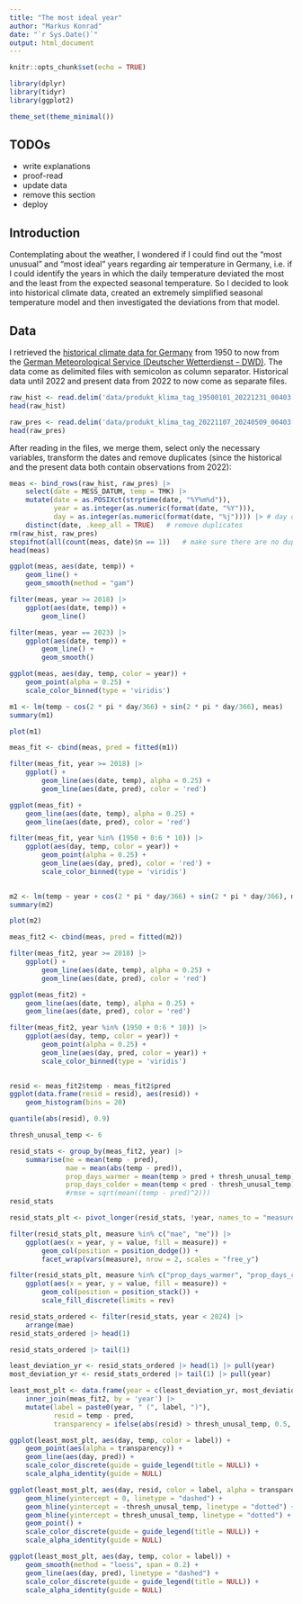 ```yaml
---
title: "The most ideal year"
author: "Markus Konrad"
date: "`r Sys.Date()`"
output: html_document
---
```


```r
knitr::opts_chunk$set(echo = TRUE)
```

```r
library(dplyr)
library(tidyr)
library(ggplot2)

theme_set(theme_minimal())
```


## TODOs

- write explanations
- proof-read
- update data
- remove this section
- deploy

## Introduction

Contemplating about the weather, I wondered if I could find out the "most unusual" and "most ideal" years regarding air temperature in Germany, i.e. if I could identify the years in which the daily temperature deviated the most and the least from the expected seasonal temperature. So I decided to look into historical climate data, created an extremely simplified seasonal temperature model and then investigated the deviations from that model.

## Data

I retrieved the [historical climate data for Germany](https://www.dwd.de/DE/leistungen/klimadatendeutschland/klarchivtagmonat.html) from 1950 to now from the [German Meteorological Service (Deutscher Wetterdienst – DWD)](https://www.dwd.de/). The data come as delimited files with semicolon as column separator. Historical data until 2022 and present data from 2022 to now come as separate files.

```r
raw_hist <- read.delim('data/produkt_klima_tag_19500101_20221231_00403.txt', sep = ';')
head(raw_hist)
```

```r
raw_pres <- read.delim('data/produkt_klima_tag_20221107_20240509_00403.txt', sep = ';')
head(raw_pres)
```

After reading in the files, we merge them, select only the necessary variables, transform the dates and remove duplicates (since the historical and the present data both contain observations from 2022):

```r
meas <- bind_rows(raw_hist, raw_pres) |>
    select(date = MESS_DATUM, temp = TMK) |>
    mutate(date = as.POSIXct(strptime(date, "%Y%m%d")),
           year = as.integer(as.numeric(format(date, "%Y"))),
           day = as.integer(as.numeric(format(date, "%j")))) |> # day of the year as decimal number from 1 to 366
    distinct(date, .keep_all = TRUE)   # remove duplicates
rm(raw_hist, raw_pres)
stopifnot(all(count(meas, date)$n == 1))   # make sure there are no duplicates
head(meas)
```

```r
ggplot(meas, aes(date, temp)) +
    geom_line() +
    geom_smooth(method = "gam")
```

```r
filter(meas, year >= 2018) |>
    ggplot(aes(date, temp)) +
        geom_line()
```

```r
filter(meas, year == 2023) |>
    ggplot(aes(date, temp)) +
        geom_line() +
        geom_smooth()
```

```r
ggplot(meas, aes(day, temp, color = year)) +
    geom_point(alpha = 0.25) +
    scale_color_binned(type = 'viridis')
```

```r
m1 <- lm(temp ~ cos(2 * pi * day/366) + sin(2 * pi * day/366), meas)
summary(m1)
```

```r
plot(m1)
```

```r
meas_fit <- cbind(meas, pred = fitted(m1))

filter(meas_fit, year >= 2018) |>
    ggplot() +
        geom_line(aes(date, temp), alpha = 0.25) +
        geom_line(aes(date, pred), color = 'red')
```

```r
ggplot(meas_fit) +
    geom_line(aes(date, temp), alpha = 0.25) +
    geom_line(aes(date, pred), color = 'red')
```



```r
filter(meas_fit, year %in% (1950 + 0:6 * 10)) |>
    ggplot(aes(day, temp, color = year)) +
        geom_point(alpha = 0.25) +
        geom_line(aes(day, pred), color = 'red') +
        scale_color_binned(type = 'viridis')
        
```



```r
m2 <- lm(temp ~ year + cos(2 * pi * day/366) + sin(2 * pi * day/366), meas)
summary(m2)
```

```r
plot(m2)
```


```r
meas_fit2 <- cbind(meas, pred = fitted(m2))

filter(meas_fit2, year >= 2018) |>
    ggplot() +
        geom_line(aes(date, temp), alpha = 0.25) +
        geom_line(aes(date, pred), color = 'red')
```

```r
ggplot(meas_fit2) +
    geom_line(aes(date, temp), alpha = 0.25) +
    geom_line(aes(date, pred), color = 'red')
```


```r
filter(meas_fit2, year %in% (1950 + 0:6 * 10)) |>
    ggplot(aes(day, temp, color = year)) +
        geom_point(alpha = 0.25) +
        geom_line(aes(day, pred, color = year)) +
        scale_color_binned(type = 'viridis')
        
```

```r
resid <- meas_fit2$temp - meas_fit2$pred
ggplot(data.frame(resid = resid), aes(resid)) +
    geom_histogram(bins = 20)
```

```r
quantile(abs(resid), 0.9)
```


```r
thresh_unusal_temp <- 6

resid_stats <- group_by(meas_fit2, year) |>
    summarise(me = mean(temp - pred),
              mae = mean(abs(temp - pred)),
              prop_days_warmer = mean(temp > pred + thresh_unusal_temp),
              prop_days_colder = mean(temp < pred - thresh_unusal_temp))
              #rmse = sqrt(mean((temp - pred)^2)))
resid_stats
```

```r
resid_stats_plt <- pivot_longer(resid_stats, !year, names_to = "measure")

filter(resid_stats_plt, measure %in% c("mae", "me")) |>
    ggplot(aes(x = year, y = value, fill = measure)) +
        geom_col(position = position_dodge()) +
        facet_wrap(vars(measure), nrow = 2, scales = "free_y")
```


```r
filter(resid_stats_plt, measure %in% c("prop_days_warmer", "prop_days_colder")) |>
    ggplot(aes(x = year, y = value, fill = measure)) +
        geom_col(position = position_stack()) +
        scale_fill_discrete(limits = rev)
```



```r
resid_stats_ordered <- filter(resid_stats, year < 2024) |>
    arrange(mae)
resid_stats_ordered |> head(1)
```

```r
resid_stats_ordered |> tail(1)
```

```r
least_deviation_yr <- resid_stats_ordered |> head(1) |> pull(year)
most_deviation_yr <- resid_stats_ordered |> tail(1) |> pull(year)

least_most_plt <- data.frame(year = c(least_deviation_yr, most_deviation_yr), label = c("least deviation", "most deviation")) |>
    inner_join(meas_fit2, by = 'year') |>
    mutate(label = paste0(year, " (", label, ")"),
           resid = temp - pred,
           transparency = ifelse(abs(resid) > thresh_unusal_temp, 0.5, 0.1))

ggplot(least_most_plt, aes(day, temp, color = label)) +
    geom_point(aes(alpha = transparency)) +
    geom_line(aes(day, pred)) +
    scale_color_discrete(guide = guide_legend(title = NULL)) +
    scale_alpha_identity(guide = NULL)
```


```r
ggplot(least_most_plt, aes(day, resid, color = label, alpha = transparency)) +
    geom_hline(yintercept = 0, linetype = "dashed") +
    geom_hline(yintercept = -thresh_unusal_temp, linetype = "dotted") +
    geom_hline(yintercept = thresh_unusal_temp, linetype = "dotted") +
    geom_point() +
    scale_color_discrete(guide = guide_legend(title = NULL)) +
    scale_alpha_identity(guide = NULL)
```

```r
ggplot(least_most_plt, aes(day, temp, color = label)) +
    geom_smooth(method = "loess", span = 0.2) +
    geom_line(aes(day, pred), linetype = "dashed") +
    scale_color_discrete(guide = guide_legend(title = NULL)) +
    scale_alpha_identity(guide = NULL)
```
